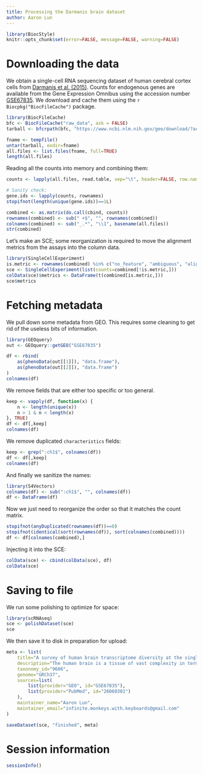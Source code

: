 ```yaml
---
title: Processing the Darmanis brain dataset
author: Aaron Lun
---
```


```r
library(BiocStyle)
knitr::opts_chunk$set(error=FALSE, message=FALSE, warning=FALSE)
```

# Downloading the data

We obtain a single-cell RNA sequencing dataset of human cerebral cortex cells from [Darmanis et al. (2015)](https://doi.org/10.1073/pnas.1507125112).
Counts for endogenous genes are available from the Gene Expression Omnibus
using the accession number [GSE67835](https://www.ncbi.nlm.nih.gov/geo/query/acc.cgi?acc=GSE67835).
We download and cache them using the `r Biocpkg("BiocFileCache")` package.

```r
library(BiocFileCache)
bfc <- BiocFileCache("raw_data", ask = FALSE)
tarball <- bfcrpath(bfc, "https://www.ncbi.nlm.nih.gov/geo/download/?acc=GSE67835&format=file")

fname <- tempfile()
untar(tarball, exdir=fname)
all.files <- list.files(fname, full=TRUE)
length(all.files)
```

Reading all the counts into memory and combining them:

```r
counts <- lapply(all.files, read.table, sep="\t", header=FALSE, row.names=1)

# Sanity check:
gene.ids <- lapply(counts, rownames)
stopifnot(length(unique(gene.ids))==1L)

combined <- as.matrix(do.call(cbind, counts))
rownames(combined) <- sub(" +$", "", rownames(combined))
colnames(combined) <- sub("_.*", "\\1", basename(all.files))
str(combined)
```

Let's make an SCE; some reorganization is required to move the alignment metrics from the assays into the column data.

```r
library(SingleCellExperiment)
is.metric <- rownames(combined) %in% c("no_feature", "ambiguous", "alignment_not_unique")
sce <- SingleCellExperiment(list(counts=combined[!is.metric,]))
colData(sce)$metrics <- DataFrame(t(combined[is.metric,]))
sce$metrics
```

# Fetching metadata

We pull down some metadata from GEO.
This requires some cleaning to get rid of the useless bits of information.

```r
library(GEOquery)
out <- GEOquery::getGEO("GSE67835")

df <- rbind(
    as(phenoData(out[[1]]), "data.frame"),
    as(phenoData(out[[2]]), "data.frame")
) 
colnames(df)
```

We remove fields that are either too specific or too general.

```r
keep <- vapply(df, function(x) {
    n <- length(unique(x))
    n > 1 & n < length(x)
}, TRUE)
df <- df[,keep]
colnames(df)
```

We remove duplicated `characteristics` fields:

```r
keep <- grep(":ch1$", colnames(df))
df <- df[,keep]
colnames(df)
```

And finally we sanitize the names:

```r
library(S4Vectors)
colnames(df) <- sub(":ch1$", "", colnames(df))
df <- DataFrame(df)
```

Now we just need to reorganize the order so that it matches the count matrix.

```r
stopifnot(anyDuplicated(rownames(df))==0)
stopifnot(identical(sort(rownames(df)), sort(colnames(combined))))
df <- df[colnames(combined),] 
```

Injecting it into the SCE:

```r
colData(sce) <- cbind(colData(sce), df)
colData(sce)
```

# Saving to file 

We run some polishing to optimize for space:

```r
library(scRNAseq)
sce <- polishDataset(sce)
sce
```

We then save it to disk in preparation for upload:

```r
meta <- list(
    title="A survey of human brain transcriptome diversity at the single cell level",
    description="The human brain is a tissue of vast complexity in terms of the cell types it comprises. Conventional approaches to classifying cell types in the human brain at single cell resolution have been limited to exploring relatively few markers and therefore have provided a limited molecular characterization of any given cell type. We used single cell RNA sequencing on 466 cells to capture the cellular complexity of the adult and fetal human brain at a whole transcriptome level. Healthy adult temporal lobe tissue was obtained during surgical procedures where otherwise normal tissue was removed to gain access to deeper hippocampal pathology in patients with medical refractory seizures. We were able to classify individual cells into all of the major neuronal, glial, and vascular cell types in the brain. We were able to divide neurons into individual communities and show that these communities preserve the categorization of interneuron subtypes that is typically observed with the use of classic interneuron markers. We then used single cell RNA sequencing on fetal human cortical neurons to identify genes that are differentially expressed between fetal and adult neurons and those genes that display an expression gradient that reflects the transition between replicating and quiescent fetal neuronal populations. Finally, we observed the expression of major histocompatibility complex type I genes in a subset of adult neurons, but not fetal neurons. The work presented here demonstrates the applicability of single cell RNA sequencing on the study of the adult human brain and constitutes a first step toward a comprehensive cellular atlas of the human brain.",
    taxonomy_id="9606",
    genome="GRCh37",
    sources=list(
        list(provider="GEO", id="GSE67835"),
        list(provider="PubMed", id="26060301")
    ),
    maintainer_name="Aaron Lun",
    maintainer_email="infinite.monkeys.with.keyboards@gmail.com"
)

saveDataset(sce, "finished", meta)
```

# Session information {-}

```r
sessionInfo()
```
